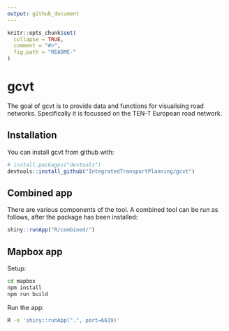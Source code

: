 ```yaml
---
output: github_document
---
```


<!-- README.md is generated from README.Rmd. Please edit that file -->

```r
knitr::opts_chunk$set(
  collapse = TRUE,
  comment = "#>",
  fig.path = "README-"
)
```

# gcvt

The goal of gcvt is to provide data and functions for visualising
    road networks. Specifically it is focussed on the TEN-T European
    road network.

## Installation

You can install gcvt from github with:

```r
# install.packages("devtools")
devtools::install_github("IntegratedTransportPlanning/gcvt")
```

## Combined app

There are various components of the tool.
A combined tool can be run as follows, after the package has been installed:

```r
shiny::runApp("R/combined/")
```

## Mapbox app

Setup:

```sh
cd mapbox
npm install
npm run build
```

Run the app:

```sh
R -e 'shiny::runApp(".", port=6619)'
```

